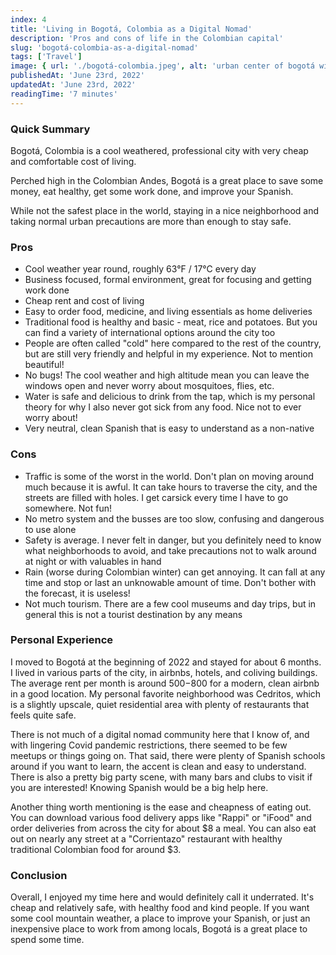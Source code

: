```yaml
---
index: 4
title: 'Living in Bogotá, Colombia as a Digital Nomad'
description: 'Pros and cons of life in the Colombian capital'
slug: 'bogotá-colombia-as-a-digital-nomad'
tags: ['Travel']
image: { url: './bogotá-colombia.jpeg', alt: 'urban center of bogotá with green mountain in background' }
publishedAt: 'June 23rd, 2022'
updatedAt: 'June 23rd, 2022'
readingTime: '7 minutes'
---
```


### Quick Summary

Bogotá, Colombia is a cool weathered, professional city with very cheap and comfortable cost of living.

Perched high in the Colombian Andes, Bogotá is a great place to save some money, eat healthy, get some work done, and improve your Spanish.

While not the safest place in the world, staying in a nice neighborhood and taking normal urban precautions are more than enough to stay safe.

### Pros

-  Cool weather year round, roughly 63°F / 17°C every day
-  Business focused, formal environment, great for focusing and getting work done
-  Cheap rent and cost of living
-  Easy to order food, medicine, and living essentials as home deliveries
-  Traditional food is healthy and basic - meat, rice and potatoes. But you can find a variety of international options around the city too
-  People are often called "cold" here compared to the rest of the country, but are still very friendly and helpful in my experience. Not to mention beautiful!
-  No bugs! The cool weather and high altitude mean you can leave the windows open and never worry about mosquitoes, flies, etc.
-  Water is safe and delicious to drink from the tap, which is my personal theory for why I also never got sick from any food. Nice not to ever worry about!
-  Very neutral, clean Spanish that is easy to understand as a non-native

### Cons

-  Traffic is some of the worst in the world. Don't plan on moving around much because it is awful. It can take hours to traverse the city, and the streets are filled with holes. I get carsick every time I have to go somewhere. Not fun!
-  No metro system and the busses are too slow, confusing and dangerous to use alone
-  Safety is average. I never felt in danger, but you definitely need to know what neighborhoods to avoid, and take precautions not to walk around at night or with valuables in hand
-  Rain (worse during Colombian winter) can get annoying. It can fall at any time and stop or last an unknowable amount of time. Don't bother with the forecast, it is useless!
-  Not much tourism. There are a few cool museums and day trips, but in general this is not a tourist destination by any means

### Personal Experience

I moved to Bogotá at the beginning of 2022 and stayed for about 6 months. I lived in various parts of the city, in airbnbs, hotels, and coliving buildings. The average rent per month is around $500-$800 for a modern, clean airbnb in a good location. My personal favorite neighborhood was Cedritos, which is a slightly upscale, quiet residential area with plenty of restaurants that feels quite safe.

There is not much of a digital nomad community here that I know of, and with lingering Covid pandemic restrictions, there seemed to be few meetups or things going on. That said, there were plenty of Spanish schools around if you want to learn, the accent is clean and easy to understand. There is also a pretty big party scene, with many bars and clubs to visit if you are interested! Knowing Spanish would be a big help here.

Another thing worth mentioning is the ease and cheapness of eating out. You can download various food delivery apps like "Rappi" or "iFood" and order deliveries from across the city for about $8 a meal. You can also eat out on nearly any street at a "Corrientazo" restaurant with healthy traditional Colombian food for around $3.

### Conclusion

Overall, I enjoyed my time here and would definitely call it underrated. It's cheap and relatively safe, with healthy food and kind people. If you want some cool mountain weather, a place to improve your Spanish, or just an inexpensive place to work from among locals, Bogotá is a great place to spend some time.

